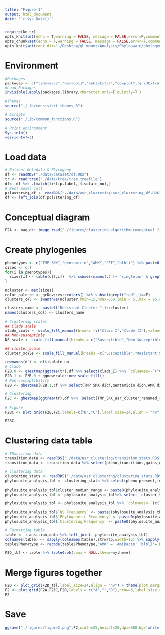 ```yaml
---
title: "Figure 1"
output: html_document
date: "`r Sys.Date()`"
---
```


 
```r
require(knitr)
opts_knit$set(echo = T,warning = FALSE, message = FALSE,error=F,comment=NA) 
opts_chunk$set(echo = T,warning = FALSE, message = FALSE,error=F,comment=NA)
opts_knit$set(root.dir='~/Desktop/gl_mount/Analysis/Phyloaware/phylogenetic-resistance-ms/')
```

# Environment
```r
#Packages
packages <- c("tidyverse","devtools","kableExtra","cowplot","gridExtra",'hues','magick','ggtree','phytools','ape','ggnewscale')   
#Load Packages
invisible(lapply(packages,library,character.only=T,quietly=T))

#Themes
source("./lib/consistent_themes.R")

# Scripts
source("./lib/common_functions.R")

# Print environment
Sys.info()
sessionInfo()
```

# Load data
```r
# Patient Metadata & Phylogeny
df <- readRDS("./data/dataset/df.RDS")
tr <- read.tree("./data/tree/tree.treefile")   
df<- df %>% .[match(tr$tip.label,.$isolate_no),] 
# Best model call
pclustering_df <- readRDS("./data/asr_clustering/asr_clustering_df.RDS")
df <- left_join(df,pclustering_df)
```

# Conceptual diagram
```r
F2A <- magick::image_read("./figures/clustering_algorithm_conceptual_figure.png") %>% image_ggplot
```

# Create phylogenies
```r
phenotypes <- c("TMP_SMX","gentamicin","AMK","CST","blbli") %>% paste0(.,"_asr_cluster")
sizes <- c()
for(i in phenotypes){
  sizes[i] <- table(df[,i])  %>% subset(names(.) != "singleton" & grepl("cluster",names(.))) %>% as.numeric %>%length
}

ncluster <- max(sizes)
color_palette <- grDevices::colors() %>% subset(grepl("red",.)==F)
clusters_col <- iwanthue(ncluster,hmin=15,hmax=360,lmin = 5,lmax = 95,cmin=5,cmax=90,random = F,plot = T)

clusters_name <- paste0("Resistant Cluster ",1:ncluster)
names(clusters_col) <- clusters_name

# Clustering scales
## Clade scale
clade_scale <- scale_fill_manual(breaks =c("Clade I","Clade II"),values=c("red","blue" ),name="Clade", guide = guide_legend(ncol=1, title.position = "top", label.position = "right",order=1))
## Non-susceptible 
NS_scale <- scale_fill_manual(breaks = c("Susceptible","Non-Susceptible"),values=c("white","black"),labels = c("Susceptible","Resistant"),name="Resistance Profile",guide = guide_legend(title.position = "top", label.position = "right",nrow=2),drop = FALSE )

## cluster_scale
cluster_scale <- scale_fill_manual(breaks =c("Susceptible","Resistant Singleton",names(clusters_col)),values=c("Susceptible" = "white","Resistant Singleton" = "red",clusters_col),labels=c("Susceptible","Singleton",gsub("Resistant ","",clusters_name)),name="Phylogenetics of Resistance", guide = guide_legend(ncol=4, title.position = "top", label.position = "right"))
```

```r
rownames(df) <- df$isolate_no
# Clade
F2B.0 <- gheatmap(ggtree(tr),df %>% select(clade_I) %>% `colnames<-`("Clade") %>% mutate_all(as.factor) , colnames_position = "top",colnames_angle=90, colnames_offset_y = 0.25, hjust = 0, color = NA, font.size = 7, width = .15) + ylim(NA,565)  + clade_scale + consistent_theme
F2B.1 <- F2B.0 + ggnewscale::new_scale_fill()
# Non-susceptibility
F2B <- gheatmap(F2B.1,df %>% select(TMP_SMX_dich,gentamicin_dich,AMK_dich,CST_dich,blbli_dich) %>% `colnames<-`(c("TMP-SMX Resistance","Gentamicin Resistance","Amikacin Resistance","Colistin Resistance","BL/BLI Resistance")) %>% mutate_all(as.factor) , colnames_position = "top",colnames_angle=90, colnames_offset_y = 0.25, hjust = 0, color = NA, font.size = 7, width = .75,offset =0.00004) + NS_scale  + ylim(NA,565)  + consistent_theme

# Clustering
F2C <- gheatmap(ggtree(tr),df %>%  select(TMP_SMX_asr_cluster_renamed_resistant,gentamicin_asr_cluster_renamed_resistant,AMK_asr_cluster_renamed_resistant,CST_asr_cluster_renamed_resistant,blbli_asr_cluster_renamed_resistant) %>% `colnames<-`(c("TMP-SMX Clustering","Gentamicin Clustering","Amikacin Clustering","Colistin Clustering","BL/BLI Clustering")) %>% mutate_all(as.factor), colnames_position = "top",colnames_angle=90, colnames_offset_y = 0.25, hjust = 0, color = NA, font.size = 7, width = .75) + ylim(NA,565) + cluster_scale + consistent_theme 
 
# Figure 
F2BC <- plot_grid(F2B,F2C,labels=c("B","C"),label_size=24,align = "hv", ncol=2) + theme(plot.margin = unit(c(0,0,-.5,0), "cm")) 
```

```r
F2BC
```

# Clustering data table
```r
# TRansition data
transition_data <- readRDS("./data/asr_clustering/transition_stats.RDS") 
transition_data <- transition_data %>% select(pheno,transitions,gains,gains_tip,losses,losses_tip,continuations,continuations_present) %>% `colnames<-`(c("Phenotype",'Transitions','Gains','Gains (Tip)','Losses','Losses (Tip)','Continuations','Continuations (Present)'))

# Clustering data
clustering_stats <- readRDS("./data/asr_clustering/clustering_stats.RDS")
phylosuite_analysis_tbl <- clustering_stats %>% select(pheno,present,feature_frequency,phylogenetic_frequency,clustering_frequency,phylogenetic_events,singletons,clusters,cluster_isolates,cluster_size_median,cluster_size_range)
 
phylosuite_analysis_tbl$cluster_median_range <- paste0(phylosuite_analysis_tbl$cluster_size_median," (",phylosuite_analysis_tbl$cluster_size_range,")")
phylosuite_analysis_tbl <- phylosuite_analysis_tbl%>% select(-cluster_size_median,-cluster_size_range) 

phylosuite_analysis_tbl <- phylosuite_analysis_tbl %>% `colnames<-`(c("Phenotype","No. NS","NS Frequency","Phylogenetic Frequency","Clustering Frequency","Phylogenetic Events","Singletons","Clusters","Cluster Isolates","Cluster Size, Median (Range)"))

phylosuite_analysis_tbl$`NS Frequency` <- paste0(phylosuite_analysis_tbl$`NS Frequency`,"%")
phylosuite_analysis_tbl$`Phylogenetic Frequency` <- paste0(phylosuite_analysis_tbl$`Phylogenetic Frequency`,"%")
phylosuite_analysis_tbl$`Clustering Frequency` <- paste0(phylosuite_analysis_tbl$`Clustering Frequency`,"%")

# Formatting table
table <- transition_data %>% left_join(.,phylosuite_analysis_tbl)
colnames(table) <- sapply(colnames(table),strwrap,width=15) %>% sapply(.,paste0,collapse="\n")
table$Phenotype <- recode(table$Phenotype,'AMK' = 'Amikacin','blbli'='BL/BLI','CST'='Colistin','TMP_SMX'='TMP-SMX','gentamicin'='Gentamicin')                          
```

```r
F2D_tbl <- table %>% tableGrob(rows = NULL,theme=mytheme) 
```

# Merge figures together
```r
F2D <- plot_grid(F2D_tbl,label_size=24,align = "hv") + theme(plot.margin = unit(c(-1,0,-1.5,0), "cm")) 
F2 <- plot_grid(F2A,F2BC,F2D,labels = c("A","","D"),nrow=3,label_size = 24,rel_heights = c(.5,1,.25))
F2
```

# Save
```r
ggsave("./figures/figure2.png",F2,width=25,height=20,dpi=600,bg='white')  
```
